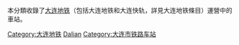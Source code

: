 {{Catnav|頁面分類|地理|地下空間|城市轨道交通|中國城市軌道交通|大连地铁}}
本分類收錄了[[大连地铁|大连地铁]]（包括大连地铁和大连快轨，詳見大连地铁條目）運營中的車站。
[[Category:大连地铁|Category:大连地铁]]
[[Category:中国地铁车站|Dalian]]
[[Category:大连市铁路车站|Category:大连市铁路车站]]